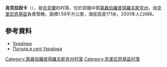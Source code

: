 {{coord|48|30|10|N|34|31|43|E|scale:30000_region:UA|display=title}}



'''烏克拉因卡'''（{{lang-uk|Українка}}），是[[烏克蘭|烏克蘭]]的村落，位於該國中部[[第聶伯羅彼得羅夫斯克州|第聶伯羅彼得羅夫斯克州]]，由[[克里尼奇基區|克里尼奇基區]]負責管轄，面積1.59平方公里，海拔高度171米，2001年人口986。

==參考資料==
*[http://gska2.rada.gov.ua/pls/z7502/A005?rdat1=06.12.2007&rf7571=5585 Українка]{{dead link|date=2018年3月 |bot=InternetArchiveBot |fix-attempted=yes }}
* [http://weather.in.ua/ua/dnepropetrovskaja/26800 Погода в селі Українка] {{Wayback|url=http://weather.in.ua/ua/dnepropetrovskaja/26800 |date=20200203084724 }}

{{DEFAULTSORT:Українка}}
[[Category:第聶伯羅彼得羅夫斯克州村落|Category:第聶伯羅彼得羅夫斯克州村落]]
[[Category:克里尼奇基區村落|Category:克里尼奇基區村落]]


{{Dnipropetrovsk-geo-stub}}